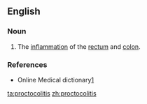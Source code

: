 ==English==

===Noun===
{{en-noun|-}}

# {{context|pathology|lang=en}} The [[inflammation]] of the [[rectum]] and [[colon]].

===References===
* Online Medical dictionary[http://cancerweb.ncl.ac.uk/cgi-bin/omd?proctocolitis]

[[ta:proctocolitis]]
[[zh:proctocolitis]]